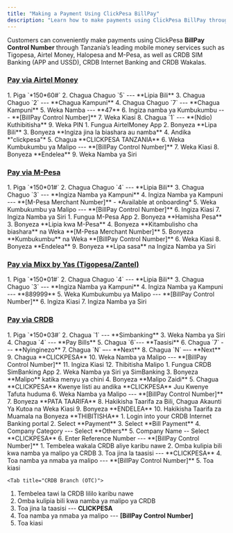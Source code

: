 ```yaml
---
title: "Making a Payment Using ClickPesa BillPay"
description: "Learn how to make payments using ClickPesa BillPay through various mobile money services and banking options in Tanzania."
---
```


Customers can conveniently make payments using ClickPesa **BillPay Control Number** through Tanzania’s leading mobile money services such as Tigopesa, Airtel Money, Halopesa and M-Pesa, as well as CRDB SIM Banking (APP and USSD), CRDB Internet Banking and CRDB Wakalas.



### [Pay via Airtel Money](#pay-via-airtel-money)
<Tabs>
  <Tab title="Airtel Money USSD">
1. Piga `*150*60#`
2. Chagua Chaguo `5` --- **Lipia Bili**
3. Chagua Chaguo `2` --- **Chagua Kampuni**
4. Chagua Chaguo `7` --- **Chagua Kampuni**
5. Weka Namba --- **47**
6. Ingiza namba ya Kumbukumbu --- **[BillPay Control Number]**
7. Weka Kiasi
8. Chagua `1` --- **(Ndio) Kuthibitisha**
9. Weka PIN
  </Tab>
  <Tab title="Airtel Money APP">
1. Fungua AirtelMoney App
2. Bonyeza **Lipa Bili**
3. Bonyeza **Ingiza jina la biashara au namba**
4. Andika *"clickpesa"*
5. Chagua **CLICKPESA TANZANIA**
6. Weka Kumbukumbu ya Malipo --- **[BillPay Control Number]**
7. Weka Kiasi
8. Bonyeza **Endelea**
9. Weka Namba ya Siri
  </Tab>
</Tabs>

### [Pay via M-Pesa](#pay-via-m-pesa)
<Tabs>
  <Tab title="M-Pesa USSD">
1. Piga `*150*01#`
2. Chagua Chaguo `4` --- **Lipia Bili**
3. Chagua Chaguo `3` --- **Ingiza Namba ya Kampuni**
4. Ingiza Namba ya Kampuni --- **[M-Pesa Merchant Number]** - *Available at onboarding*
5. Weka Kumbukumbu ya Malipo --- **[BillPay Control Number]**
6. Ingiza Kiasi
7. Ingiza Namba ya Siri
  </Tab>
  <Tab title="M-Pesa App">
1. Fungua M-Pesa App
2. Bonyeza **Hamisha Pesa**
3. Bonyeza **Lipia kwa M-Pesa**
4. Bonyeza **Kitambulisho cha biashara** na Weka **[M-Pesa Merchant Number]**
5. Bonyeza **Kumbukumbu** na Weka **[BillPay Control Number]**
6. Weka Kiasi
8. Bonyeza **Endelea**
9. Bonyeza **Lipa sasa** na Ingiza Namba ya Siri
  </Tab>
</Tabs>


### [Pay via Mixx by Yas (Tigopesa/Zantel)](#pay-via-mixx-by-yas-tigopesa%2Fzantel)
<Tabs>
  <Tab title="Mixx USSD">
1. Piga `*150*01#`
2. Chagua Chaguo `4` --- **Lipia Bili**
3. Chagua Chaguo `3` --- **Ingiza Namba ya Kampuni**
4. Ingiza Namba ya Kampuni --- **889999**
5. Weka Kumbukumbu ya Malipo --- **[BillPay Control Number]**
6. Ingiza Kiasi
7. Ingiza Namba ya Siri
  </Tab>
</Tabs>


### [Pay via CRDB](#pay-via-crdb)
<Tabs>
  <Tab title="SimBanking USSD">
1. Piga `*150*03#`
2. Chagua `1` --- **Simbanking**
3. Weka Namba ya Siri
4. Chagua `4` --- **Pay Bills**
5. Chagua `6`--- **Taasisi**
6. Chagua `7` --- **Nyinginezo**
7. Chagua `N` –-- **Next**
8. Chagua `N` –-- **Next**
9. Chagua **CLICKPESA**
10. Weka Namba ya Malipo --- **[BillPay Control Number]**
11. Ingiza Kiasi
12. Thibitisha Malipo
  </Tab>

  <Tab title="SimBanking APP">
1. Fungua CRDB SimBanking App
2. Weka Namba ya Siri ya SimBanking
3. Bonyeza **Malipo** katika menyu ya chini
4. Bonyeza **Malipo Zaidi**
5. Chagua **CLICKPESA** Kwenye listi au andika **CLICKPESA** Juu Kwenye Tafuta huduma
6. Weka Namba ya Malipo --- **[BillPay Control Number]**
7. Bonyeza **PATA TAARIFA**
8. Hakikisha Taarifa za Bili, Chagua Akaunti Ya Kutoa na Weka Kiasi
9. Bonyeza **ENDELEA**
10. Hakikisha Taarifa za Muamala na Bonyeza **THIBITISHA**
  </Tab>

  <Tab title="CRDB Internet Banking">
1. Login into your CRDB Internet Banking portal
2. Select **Payment**
3. Select **Bill Payment**
4. Company Category --- Select **Others**
5. Company Name -- Select **CLICKPESA**
6. Enter Reference Number --- **[BillPay Control Number]**
  </Tab>

  <Tab title="CRDB Wakala (App/POS)">
1. Tembelea wakala CRDB aliye karibu nawe
2. Omba kulipia bili kwa namba ya malipo ya CRDB
3. Toa jina la taasisi --- **CLICKPESA**
4. Toa namba ya nmaba ya malipo --- **[BillPay Control Number]**
5. Toa kiasi
  </Tab>

    <Tab title="CRDB Branch (OTC)">
1. Tembelea tawi la CRDB lililo karibu nawe
2. Omba kulipia bili kwa namba ya malipo ya CRDB
3. Toa jina la taasisi --- **CLICKPESA**
4. Toa namba ya nmaba ya malipo --- **[BillPay Control Number]**
5. Toa kiasi
  </Tab>

</Tabs>
